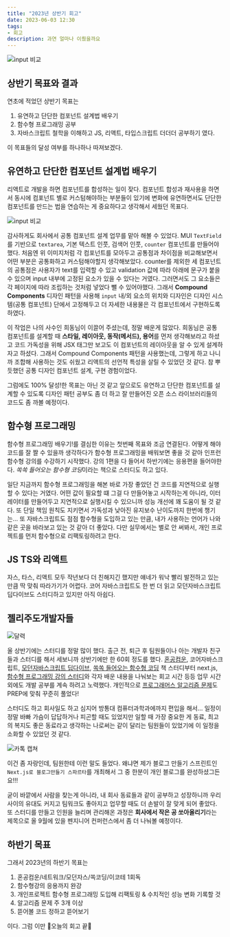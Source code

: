 ```yaml
---
title: "2023년 상반기 회고"
date: 2023-06-03 12:30
tags:
- 회고
description: 과연 얼마나 이뤘을까요
---
```


![input 비교](/images/blog/23/myBack.jpg)

## 상반기 목표와 결과

연초에 적었던 상반기 목표는
1. 유연하고 단단한 컴포넌트 설계법 배우기
2. 함수형 프로그래밍 공부
3. 자바스크립트 철학을 이해하고 JS, 리액트, 타입스크립트 더더더 공부하기
였다.

이 목표들의 달성 여부를 하나하나 따져보겠다.

## 유연하고 단단한 컴포넌트 설계법 배우기

리액트로 개발을 하면 컴포넌트를 합성하는 일이 잦다.
컴포넌트 합성과 재사용을 하면서 동시에 컴포넌트 별로 커스텀해야하는 부분들이 있기에
변화에 유연하면서도 단단한 컴포넌트를 만드는 법을 연습하는 게 중요하다고 생각해서 세웠던 목표다.

![input 비교](/images/blog/23/inputDesign1.png)

감사하게도 회사에서 공통 컴포넌트 설계 업무를 맡아 해볼 수 있었다. MUI `TextField`를 기반으로
`textarea`, 기본 텍스트 인풋, 검색어 인풋, `counter` 컴포넌트를 만들어야했다.
처음엔 위 이미지처럼 각 컴포넌트를 모아두고 공통점과 차이점을 비교해보면서 어떤 부분은 공통화하고 커스텀해야할지 생각해보았다.
counter를 제외한 세 컴포넌트의 공통점은 사용자가 text를 입력할 수 있고 validation 값에 따라 아래에 문구가 붙을 수 있으며
input 내부에 고정된 요소가 있을 수 있다는 거였다. 그러면서도 그 요소들은 각 페이지에 따라 조립하는 것처럼 넣었다 뺄 수 있어야했다.
그래서 **Compound Components** 디자인 패턴을 사용해 `input` 내/외 요소의 위치와 디자인은 디자인 시스템(공통 컴포넌트) 단에서 고정해두고
더 자세한 내용물은 각 컴포넌트에서 구현하도록 하였다.

이 작업은 나의 사수인 희동님이 이끌어 주셨는데, 정말 배운게 많았다.
희동님은 공통 컴포넌트를 설계할 때 **스타일, 레이아웃, 동작(메서드), 용어**를 먼저 생각해보라고 하셨고
코드 가독성을 위해 JSX 태그만 보고도 이 컴포넌트의 레이아웃을 알 수 있게 설계하자고 하셨다.
그래서 Compound Components 패턴을 사용했는데,
그렇게 하고 나니까 조합해 사용하는 것도 쉬웠고 리액트의 선언적 특성을 살릴 수 있었던 것 같다.
참 뿌듯했던 공통 디자인 컴포넌트 설계, 구현 경험이었다.

그럼에도 100% 달성!한 목표는 아닌 것 같고 앞으로도 유연하고 단단한 컴포넌트를 설계할 수 있도록
디자인 패턴 공부도 좀 더 하고 잘 만들어진 오픈 소스 라이브러리들의 코드도 좀 까볼 예정이다.

## 함수형 프로그래밍

함수형 프로그래밍 배우기!를 결심한 이유는 첫번째 목표와 조금 연결된다.
어떻게 해야 코드를 잘 짤 수 있을까 생각하다가 함수형 프로그래밍을 배워보면 좋을 것 같아
인프런 함수형 강의를 수강하기 시작했다. 강의 1편을 다 들어서 하반기에는 응용편을 들어야한다.
*쏙쏙 들어오는 함수형 코딩*이라는 책으로 스터디도 하고 있다.

일단 지금까지 함수형 프로그래밍을 해본 바로 가장 좋았던 건 코드를 지연적으로 실행할 수 있다는 거였다.
어떤 값이 필요할 떄 그걸 다 만들어놓고 시작하는게 아니라, 이터레이터를 만들어두고 지연적으로 실행시킬 수 있으니까
성능 개선에 꽤 도움이 될 것 같다. 또 단일 책임 원칙도 지키면서 가독성과 낮아진 유지보수 난이도까지 한번에 챙기는...
또 자바스크립트도 점점 함수형을 도입하고 있는 만큼, 내가 사용하는 언어가 나와 같은 곳을 바라보고 있는 것 같아 더 좋았다.
다만 실무에서는 별로 안 써봐서, 개인 프로젝트를 먼저 함수형으로 리팩토링하려고 한다.

## JS TS와 리액트

자스, 타스, 리액트 모두 작년보다 더 친해지긴 했지만 얘네가 워낙 빨리 발전하고 있는 만큼 딱 맞춰 따라가기가 어렵다.
코어 자바스크립트도 한 번 더 읽고 모던자바스크립트 딥다이브도 스터디하고 있지만 아직 아쉽다.

## 젤리주도개발자들

![달력](/images/blog/23/cal.png)

올 상반기에는 스터디를 정말 많이 했다. 출근 전, 퇴근 후 팀원들이나 아는 개발자 친구들과 스터디를 해서 세보니까
상반기에만 한 60회 정도를 했다. [혼공컴운](https://github.com/pullingoff/CAOS),
코어자바스크립트, [모던자바스크립트 딥다이브](https://github.com/Jellies-Study/Modern-JS),
[쏙쏙 들어오는 함수형 코딩](https://github.com/Jellies-Study/Grokking-Simplicity) 책 스터디부터
next.js, [함수형 프로그래밍 강의 스터디](https://github.com/pullingoff/ES6plus-Study)와 각자 배운 내용을 나눠보는 회고 시간 등등
업무 시간 외에도 개발 공부를 계속 하려고 노력했다.
개인적으로 [프로그래머스 알고리즘 문제](https://github.com/pullingoff/algorithm)도 PREP에 맞춰 꾸준히 풀었다!

스터디도 하고 회사일도 하고 심지어 방통대 컴퓨터과학과에까지 편입을 해서...
일정이 정말 바빠 가슴이 답답하거나 피곤할 때도 있었지만
일할 때 가장 중요한 게 동료, 최고의 복지도 좋은 동료라고 생각하는 나로써는
같이 달리는 팀원들이 있었기에 이 일정을 소화할 수 있었던 것 같다.

![카톡 캡쳐](/images/blog/23/ball.png)

이건 좀 자랑인데, 팀원한테 이런 말도 들었다.
왜냐면 제가 블로그 만들기 스프린트인 `Next.js로 블로그만들기 스파르타`를 개최해서
그 중 한분이 개인 블로그를 완성하셨그든요!!!

굳이 바깥에서 사람을 찾는게 아니라, 내 회사 동료들과 같이 공부하고 성장하니까
우리 사이의 유대도 커지고 팀워크도 좋아지고 업무할 때도 더 손발이 잘 맞게 되어 좋았다.
또 스터디를 만들고 인원을 늘리며 관리해온 과정은 **회사에서 작은 공 쏘아올리기**라는 제목으로
올 9월에 있을 펜지니어 컨퍼런스에서 좀 더 나눠볼 예정이다.

## 하반기 목표

그래서 2023년의 하반기 목표는

1. 혼공컴운/네트워크/모던자스/쏙코딩/이코테 1회독
2. 함수형강의 응용까지 완강
3. 개인프로젝트 함수형 프로그래밍 도입해 리팩토링 & 수치적인 성능 변화 기록할 것
4. 알고리즘 문제 주 3개 이상
5. 뜯어볼 코드 정하고 뜯어보기

이다.
그럼 이만 🎀오늘의 회고 끝🎀